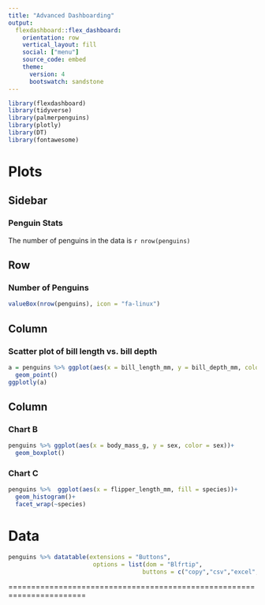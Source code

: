 ```yaml
---
title: "Advanced Dashboarding"
output: 
  flexdashboard::flex_dashboard:
    orientation: row
    vertical_layout: fill
    social: ["menu"]
    source_code: embed
    theme:
      version: 4
      bootswatch: sandstone
---
```


```r
library(flexdashboard)
library(tidyverse)
library(palmerpenguins)
library(plotly)
library(DT)
library(fontawesome)
```
Plots {data-navmenu="Pages"}
=======================================================================

Sidebar {.sidebar}
-----------------------------------------------------------------------


### Penguin Stats

The number of penguins in the data is `r nrow(penguins)`

Row
-----------------------------------------------------------------------

### Number of Penguins

```r
valueBox(nrow(penguins), icon = "fa-linux")
```

Column {data-width=650}
-----------------------------------------------------------------------

### Scatter plot of bill length vs. bill depth

```r
a = penguins %>% ggplot(aes(x = bill_length_mm, y = bill_depth_mm, color = species))+
  geom_point()
ggplotly(a)
```

Column {.tabset}
-----------------------------------------------------------------------

### Chart B

```r
penguins %>% ggplot(aes(x = body_mass_g, y = sex, color = sex))+
  geom_boxplot()
```

### Chart C

```r
penguins %>%  ggplot(aes(x = flipper_length_mm, fill = species))+
  geom_histogram()+
  facet_wrap(~species)
```

Data {data-navmenu="Pages"}
=======================================================================
```r
penguins %>% datatable(extensions = "Buttons",
                        options = list(dom = "Blfrtip",
                                      buttons = c("copy","csv","excel","pdf","print")))
```
=======================================================================